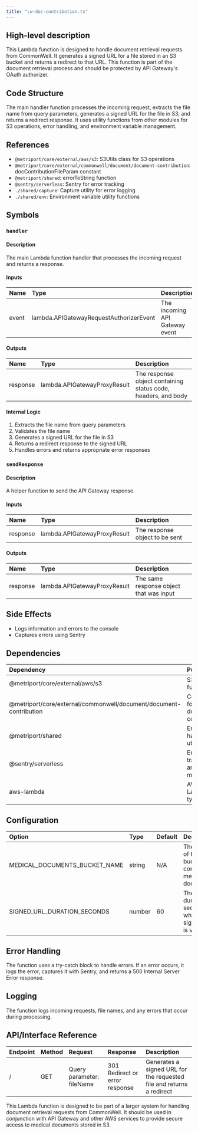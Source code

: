 ```yaml
---
title: "cw-doc-contribution.ts"
---
```


## High-level description
This Lambda function is designed to handle document retrieval requests from CommonWell. It generates a signed URL for a file stored in an S3 bucket and returns a redirect to that URL. This function is part of the document retrieval process and should be protected by API Gateway's OAuth authorizer.

## Code Structure
The main handler function processes the incoming request, extracts the file name from query parameters, generates a signed URL for the file in S3, and returns a redirect response. It uses utility functions from other modules for S3 operations, error handling, and environment variable management.

## References
- `@metriport/core/external/aws/s3`: S3Utils class for S3 operations
- `@metriport/core/external/commonwell/document/document-contribution`: docContributionFileParam constant
- `@metriport/shared`: errorToString function
- `@sentry/serverless`: Sentry for error tracking
- `./shared/capture`: Capture utility for error logging
- `./shared/env`: Environment variable utility functions

## Symbols

### `handler`
#### Description
The main Lambda function handler that processes the incoming request and returns a response.

#### Inputs
| Name | Type | Description |
|:-----|:-----|:------------|
| event | lambda.APIGatewayRequestAuthorizerEvent | The incoming API Gateway event |

#### Outputs
| Name | Type | Description |
|:-----|:-----|:------------|
| response | lambda.APIGatewayProxyResult | The response object containing status code, headers, and body |

#### Internal Logic
1. Extracts the file name from query parameters
2. Validates the file name
3. Generates a signed URL for the file in S3
4. Returns a redirect response to the signed URL
5. Handles errors and returns appropriate error responses

### `sendResponse`
#### Description
A helper function to send the API Gateway response.

#### Inputs
| Name | Type | Description |
|:-----|:-----|:------------|
| response | lambda.APIGatewayProxyResult | The response object to be sent |

#### Outputs
| Name | Type | Description |
|:-----|:-----|:------------|
| response | lambda.APIGatewayProxyResult | The same response object that was input |

## Side Effects
- Logs information and errors to the console
- Captures errors using Sentry

## Dependencies
| Dependency | Purpose |
|:-----------|:--------|
| @metriport/core/external/aws/s3 | S3 utility functions |
| @metriport/core/external/commonwell/document/document-contribution | Constants for document contribution |
| @metriport/shared | Error handling utility |
| @sentry/serverless | Error tracking and monitoring |
| aws-lambda | AWS Lambda types |

## Configuration
| Option | Type | Default | Description |
|:-------|:-----|:--------|:------------|
| MEDICAL_DOCUMENTS_BUCKET_NAME | string | N/A | The name of the S3 bucket containing medical documents |
| SIGNED_URL_DURATION_SECONDS | number | 60 | The duration in seconds for which the signed URL is valid |

## Error Handling
The function uses a try-catch block to handle errors. If an error occurs, it logs the error, captures it with Sentry, and returns a 500 Internal Server Error response.

## Logging
The function logs incoming requests, file names, and any errors that occur during processing.

## API/Interface Reference
| Endpoint | Method | Request | Response | Description |
|:---------|:-------|:--------|:---------|:------------|
| / | GET | Query parameter: fileName | 301 Redirect or error response | Generates a signed URL for the requested file and returns a redirect |

This Lambda function is designed to be part of a larger system for handling document retrieval requests from CommonWell. It should be used in conjunction with API Gateway and other AWS services to provide secure access to medical documents stored in S3.